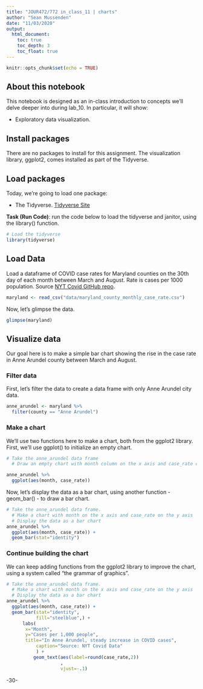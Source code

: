 ```yaml
---
title: "JOUR472/772 in_class_11 | charts"
author: "Sean Mussenden"
date: "11/03/2020"
output:
  html_document:
    toc: true
    toc_depth: 3
    toc_float: true
---
```


```r
knitr::opts_chunk$set(echo = TRUE)
```

## About this notebook

This notebook is designed as an in-class introduction to concepts we'll delve deeper into during lab_10.  In particular, it will show:

* Exploratory data visualization.

## Install packages

There are no packages to install for this assignment.  The visualization library, ggplot2, comes installed as part of the Tidyverse.

## Load packages

Today, we're going to load one package:

* The Tidyverse. [Tidyverse Site](https://www.Tidyverse.org/)

**Task (Run Code)**: run the code below to load the tidyverse and janitor, using the library() function.

```r
# Load the tidyverse
library(tidyverse)


```

## Load Data

Load a dataframe of COVID case rates for Maryland counties on the 30th day of each month between March and August.  Rate is cases per 1000 population.  Source [NYT Covid GitHub repo](https://github.com/nytimes/covid-19-data).

```r
maryland <- read_csv("data/maryland_county_monthly_case_rate.csv")
```

Now, let's glimpse the data.

```r
glimpse(maryland)
```

## Visualize data

Our goal here is to make a simple bar chart showing the rise in the case rate in Anne Arundel county between March and August.

### Filter data

First, let's filter the data to create a data frame with only Anne Arundel city data.

```r
anne_arundel <- maryland %>%
  filter(county == "Anne Arundel")

```

### Make a chart

We'll use two functions here to make a chart, both from the ggplot2 library. First, we'll use ggplot() to initialize an empty chart.

```r
# Take the anne_arundel data frame
  # Draw an empty chart with month column on the x axis and case_rate column on the y axis.  

anne_arundel %>%
  ggplot(aes(month, case_rate))

```
Now, let's display the data as a bar chart, using another function -  geom_bar() - to draw a bar chart.

```r
# Take the anne_arundel data frame.
  # Make a chart with month on the x axis and case_rate on the y axis
  # Display the data as a bar chart
anne_arundel %>%
  ggplot(aes(month, case_rate)) +
  geom_bar(stat="identity") 

```
### Continue building the chart

We can keep adding functions from the ggplot2 library to improve the chart, using a system called "the grammar of graphics".

```r
# Take the anne_arundel data frame.
  # Make a chart with month on the x axis and case_rate on the y axis
  # Display the data as a bar chart
anne_arundel %>%
  ggplot(aes(month, case_rate)) +
  geom_bar(stat="identity",
           fill="steelblue",) +
      labs(
       x="Month",
       y="Cases per 1,000 people",
       title="In Anne Arundel, steady increase in COVID cases",
           caption="Source: NYT Covid Data"
           ) +
          geom_text(aes(label=round(case_rate,2))
                    ,
                    vjust=-.1)

```

-30-
